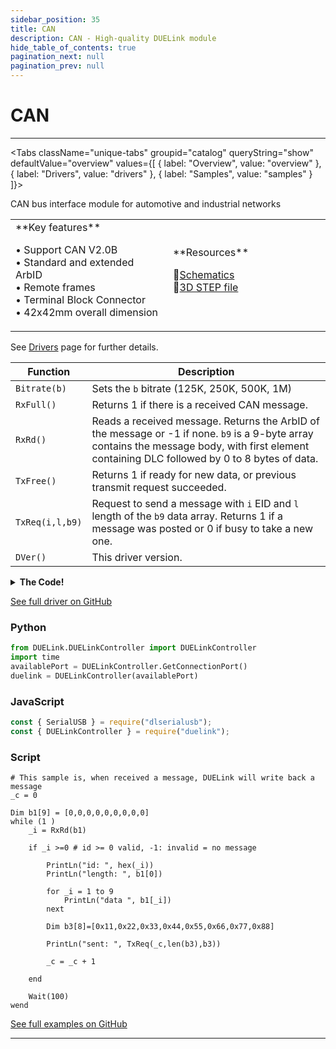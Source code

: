```yaml
---
sidebar_position: 35
title: CAN
description: CAN - High-quality DUELink module
hide_table_of_contents: true
pagination_next: null
pagination_prev: null
---
```



# CAN

<ImageSection 
  product="cmcan-b"
  tagline="High-quality DUELink module"
/>

---

<Tabs className="unique-tabs" groupid="catalog" queryString="show" defaultValue="overview"
  values={[
    {
        label: "Overview",
        value: "overview"
    },
    {
        label: "Drivers",
        value: "drivers"
    },
    {
        label: "Samples",
        value: "samples"
    }
]}>

<TabItem value="overview">

CAN bus interface module for automotive and industrial networks

<table><td width='50%'>
**Key features**

• Support CAN V2.0B<br/>
• Standard and extended ArbID<br/>
• Remote frames<br/>
• Terminal Block Connector<br/>
• 42x42mm overall dimension<br/>

</td><td width='50%'>
**Resources**
 
📄<a href="/sch/gdl-cmcan-b.pdf" download>Schematics</a><br/>
🔩<a href="/3d/gdl-cmcan-b.step" download>3D STEP file</a><br/>
</td></table>

</TabItem>

<TabItem value="drivers">

See [Drivers](/docs/engine/drivers) page for further details.

| Function | Description |
|----------|-------------|
| `Bitrate(b)` | Sets the `b` bitrate (125K, 250K, 500K, 1M) |
| `RxFull()` | Returns 1 if there is a received CAN message. |
| `RxRd()` | Reads a received message. Returns the ArbID of the message or -1 if none. `b9` is a 9-byte array contains the message body, with first element containing DLC followed by 0 to 8 bytes of data. |
| `TxFree()` | Returns 1 if ready for new data, or previous transmit request succeeded. |
| `TxReq(i,l,b9)` | Request to send a message with `i` EID and `l` length of the `b9` data array. Returns 1 if a message was posted or 0 if busy to take a new one. |
| `DVer()` | This driver version. |
<details>
<summary><strong>The Code!</strong></summary>

**CAN Driver**

```batch
##### CAN Driver #####

fn RdReg(r)
    DWrite(15,0)
 
    SpiWr(3)
    SpiWr(r)
    r=SpiWr(0)
 
    DWrite(15,1)
    return r
fend
 
fn RdRegs(r, b1, o,l)
    DWrite(15,0)
 
    SpiWr(3)
    SpiWr(r)
 
    for i = o to (l + o)
        b1[i]=SpiWr(0)
    next
 
    DWrite(15,1)
fend
 
fn ModReg(r,m, d)
    DWrite(15,0)
 
    SpiWr(5) 
    SpiWr(r)
    SpiWr(m)
    SpiWr(d)
 
    DWrite(15,1)
fend
 
fn SetMode(m)
    ModReg(0x0f,0xE0,m)
    ModReg(0x0f,0x08,0x08)
 
    while 1
        if RdReg(0x0E)= m
            #PrintLn("match ", m)
            return
        end
        #PrintLn("Wait ", m)
        Wait(1000)
 
    wend
 
fend
 
fn SetReg(r,v)
    DWrite(15,0)
    SpiWr(0x02)
    SpiWr(r)
    SpiWr(v)
    DWrite(15,1)
fend
 
fn SetRegs(r, b2, n)
    DWrite(15,0)
 
    SpiWr(0x02)
    SpiWr(r)
 
    for i in range(0,n)
        SpiWr(b2[i])
    next
 
    DWrite(15,1)
fend
 
fn SetBitrate(b)
    SetMode(0x80)
    
    if b = 125000
        SetReg(0x2A,0x1)
        SetReg(0x29,0xb1)
        SetReg(0x28,0x85)
    end
    
    if b = 250000
        SetReg(0x2A,0)
        SetReg(0x29,0xb1)
        SetReg(0x28,0x85)
    end
    
    if b = 500000
        SetReg(0x2A,0)
        SetReg(0x29,0x90)
        SetReg(0x28,0x82)
    end
    
    if b = 1000000
        SetReg(0x2A,0)
        SetReg(0x29,0x80)
        SetReg(0x28,0x50)
    end
    
fend
 
fn getStat()
    DWrite(15,0)
    SpiWr(0xA0)
    r=SpiWr(0)
    DWrite(15,1)
 
    return r
fend

fn TxFree() # txbuf 0 only
    r=RdReg(0x30) # TXBnCTRL TX 
    
    return !(r & 0x8) # bit 3 1: busy 0: free
fend

fn TxReq(i,l, b1)
    #i: id
    #l: Len
    #b1: data
    
    if TxFree() =0
        return 0
    end 
    
    if l > 8
        return -1 #error
    end
    
    dim b2[5+l] # max 13
    
    c = i & 0x0FFFF 
    
    b2[3] = (c & 0xFF) 
    b2[2] =  (c >> 8) 
    c = (i >> 16)
    b2[1] =  (c & 0x03) 
    b2[1] = b2[1] + ((c & 0x1C) << 3) 
    b2[1] = b2[1] | 0x08 
    b2[0] =  (c >> 5) 
   
    b2[4] = l #DLC
 
 
    #copy data
    MemCpy(b2,5,b1,0, l)

    # load data to register
    SetRegs(0x31,b2,5+l)
 

    # send command to RTS - Due Errate, send Send request will send message twice, we use RTS
    DWrite(15,0)
    SpiWr(0x81) 
    DWrite(15,1)
 
    r=RdReg(0x30)
    
    if ((r & (0x40 | 0x20 | 0x10 )) != 0)
        return -2 # error
    end
    
    if ((r & (0x08 )) != 0)
        return -3 # busy
    end
    
    return 1 # success
    
fend
 
fn RxRd(b1) # must be 9 element
    r = getStat()
    
    if (r & (1<<0) = 0)
        return -1 # no message available
    end
    
    if (Len(b1) != 9)
        return -2 # Len must be 9 : DLC + 8 data
    end
 
    dim b7[13]
    
    RdRegs(0x61, b7, 0, 5) 
 
 
    
    d = (b7[0]<<3) + (b7[1]>>5)
 
    if ( (b7[1] & 0x8) =  0x8 ) 
        d = (d<<2) + (b7[0]<<b7[1] & 0x03)
        d = (d<<8) + b7[0]<<b7[2]
        d = (d<<8) + b7[0]<<b7[3]
        d |= 0x80000000
    end
 
 
    l = b7[4] & 0x0F # length
 
    if (l = 0)
        return d
    end    
 
 
    c = RdReg(0x60) 
 
    if (c & 0x08)
        d = d | 0x40000000 # RTR
    end
 
    
    RdRegs(0x66, b7, 5, l) 
    
    
    b1[0] = l
    MemCpy(b1,1,b7,5,l)

    ModReg(0x2C, 0x1, 0) 
    
    return d
fend
 
fn RxFull() 
    v = RdReg(0x2C) 
    
    return (v & 0x1) # bit 1 is Rx0Buff: 1 full: 0 no full
fend


fn Init() 
    SpiCfg(0, 8000)
    DWrite(15,1)
 
    DWrite(15,0)
    SpiWr(0xC0)
    DWrite(15,1)
 
    Wait(10)
 
    #PrintLn("Set bitrate ")
    SetBitrate(500000)  # set baudrate must be before set mode normal
 
    # Enable RX full interrupt flag - need for RxFull() to check
    ModReg(0x2B,1,1) 
    
    #PrintLn("Set normal")
    SetMode(0)

fend 

Init() 

####################
```

</details>

[See full driver on GitHub](https://github.com/ghi-electronics/duelink-website/tree/main/static/code/drivers)

</TabItem>

<TabItem value="samples">

### Python

```python
from DUELink.DUELinkController import DUELinkController
import time
availablePort = DUELinkController.GetConnectionPort()
duelink = DUELinkController(availablePort)
```

### JavaScript

```javascript
const { SerialUSB } = require("dlserialusb");
const { DUELinkController } = require("duelink");
```

### Script

```batch
# This sample is, when received a message, DUELink will write back a message
_c = 0

Dim b1[9] = [0,0,0,0,0,0,0,0,0]
while (1 )
    _i = RxRd(b1)
    
    if _i >=0 # id >= 0 valid, -1: invalid = no message
        
        PrintLn("id: ", hex(_i))
        PrintLn("length: ", b1[0])

        for _i = 1 to 9
            PrintLn("data ", b1[_i])
        next 

        Dim b3[8]=[0x11,0x22,0x33,0x44,0x55,0x66,0x77,0x88]
        
        PrintLn("sent: ", TxReq(_c,len(b3),b3)) 

        _c = _c + 1
        
    end

    Wait(100)
wend
```

[See full examples on GitHub](https://github.com/ghi-electronics/duelink-website/tree/main/static/code/samples)

</TabItem>

</Tabs>

---

<OrderSection
    product="DUELink CAN"
    partnumber="GDL-CMCAN-B"
    price="$0.00"
/>
